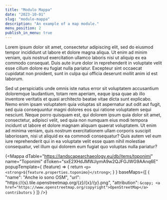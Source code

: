 ```yaml
---
title: "Modulo Mappa"
date: "2023-10-01"
slug: "modulo-mappa"
description: "An example of a map module."
menu_position: 2
publish_in_menu: true
---
```


Lorem ipsum dolor sit amet, consectetur adipiscing elit, sed do eiusmod tempor incididunt ut labore et dolore magna aliqua. Ut enim ad minim veniam, quis nostrud exercitation ullamco laboris nisi ut aliquip ex ea commodo consequat. Duis aute irure dolor in reprehenderit in voluptate velit esse cillum dolore eu fugiat nulla pariatur. Excepteur sint occaecat cupidatat non proident, sunt in culpa qui officia deserunt mollit anim id est laborum.

Sed ut perspiciatis unde omnis iste natus error sit voluptatem accusantium doloremque
laudantium, totam rem aperiam, eaque ipsa quae ab illo inventore veritatis et quasi
architecto beatae vitae dicta sunt explicabo. Nemo enim ipsam voluptatem quia voluptas
sit aspernatur aut odit aut fugit, sed quia consequuntur magni dolores eos qui ratione
voluptatem sequi nesciunt. Neque porro quisquam est, qui dolorem ipsum quia dolor
sit amet, consectetur, adipisci velit, sed quia non numquam eius modi tempora incidunt
ut labore et dolore magnam aliquam quaerat voluptatem. Ut enim ad minima veniam,
quis nostrum exercitationem ullam corporis suscipit laboriosam, nisi ut aliquid ex
ea commodi consequatur? Quis autem vel eum iure reprehenderit qui in ea voluptate
velit esse quam nihil molestiae consequatur, vel illum qui dolorem eum fugiat quo
voluptas nulla pariatur?


{<Mappa
dTable="https://landscapearchaeology.eu/db/items/toponimi"
name="Toponimi"
dToken="sxE2XHdJMWJiymA9w2QJFGJWG9AAnq6E"
popupTemplate={
(feature) => { return `<p><strong>${feature.properties.toponimo}</strong>`; }
}
baseMaps={[
{
"name": "Anche io sono OSM",
"url": "https://{s}.tile.openstreetmap.org/{z}/{x}/{y}.png",
"attribution": `&copy; <a href="https://www.openstreetmap.org/copyright">OpenStreetMap</a> contributors`
}
]}
/>}
